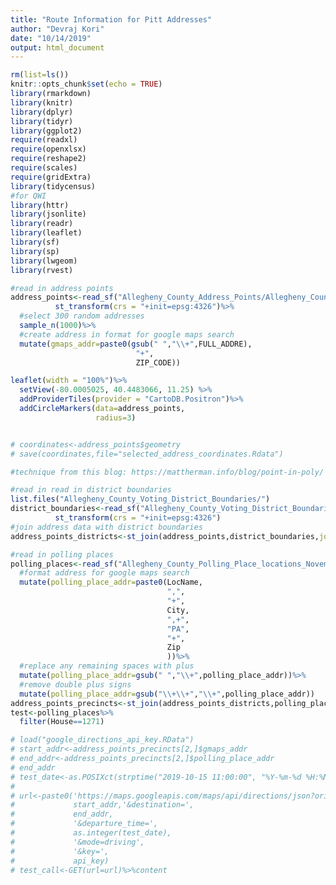 ```yaml
---
title: "Route Information for Pitt Addresses"
author: "Devraj Kori"
date: "10/14/2019"
output: html_document
---
```


```r
rm(list=ls())
knitr::opts_chunk$set(echo = TRUE)
library(rmarkdown)
library(knitr)
library(dplyr)
library(tidyr)
library(ggplot2)
require(readxl)
require(openxlsx)
require(reshape2)
require(scales)
require(gridExtra)
library(tidycensus)
#for QWI
library(httr)
library(jsonlite)
library(readr)
library(leaflet)
library(sf)
library(sp)
library(lwgeom)
library(rvest)
```

```r
#read in address points
address_points<-read_sf("Allegheny_County_Address_Points/Allegheny_County_Address_Points.shx")%>%
          st_transform(crs = "+init=epsg:4326")%>%
  #select 300 random addresses
  sample_n(1000)%>%
  #create address in format for google maps search
  mutate(gmaps_addr=paste0(gsub(" ","\\+",FULL_ADDRE),
                            "+",
                            ZIP_CODE))

leaflet(width = "100%")%>%
  setView(-80.0005025, 40.4483066, 11.25) %>%
  addProviderTiles(provider = "CartoDB.Positron")%>%
  addCircleMarkers(data=address_points,
                   radius=3)


# coordinates<-address_points$geometry
# save(coordinates,file="selected_address_coordinates.Rdata")
```

```r
#technique from this blog: https://mattherman.info/blog/point-in-poly/

#read in read in district boundaries
list.files("Allegheny_County_Voting_District_Boundaries/")
district_boundaries<-read_sf("Allegheny_County_Voting_District_Boundaries/Allegheny_County_Voting_District_Boundaries.shx")%>%
          st_transform(crs = "+init=epsg:4326")
#join address data with district boundaries
address_points_districts<-st_join(address_points,district_boundaries,join=st_within)

#read in polling places
polling_places<-read_sf("Allegheny_County_Polling_Place_locations_November_2017/Allegheny_County_Polling_Place_locations_November_2017.shx")%>%
  #format address for google maps search
  mutate(polling_place_addr=paste0(LocName,
                                   ",",
                                   "+",
                                   City,
                                   ",+",
                                   "PA",
                                   "+",
                                   Zip
                                   ))%>%
  #replace any remaining spaces with plus
  mutate(polling_place_addr=gsub(" ","\\+",polling_place_addr))%>%
  #remove double plus signs
  mutate(polling_place_addr=gsub("\\+\\+","\\+",polling_place_addr))
address_points_precincts<-st_join(address_points_districts,polling_places,st_nearest_feature)
test<-polling_places%>%
  filter(House==1271)
```



```r
# load("google_directions_api_key.RData")
# start_addr<-address_points_precincts[2,]$gmaps_addr
# end_addr<-address_points_precincts[2,]$polling_place_addr
# end_addr
# test_date<-as.POSIXct(strptime("2019-10-15 11:00:00", "%Y-%m-%d %H:%M:%S"))
# 
# url<-paste0('https://maps.googleapis.com/maps/api/directions/json?origin=',
#             start_addr,'&destination=',
#             end_addr,
#             '&departure_time=',
#             as.integer(test_date),
#             '&mode=driving',
#             '&key=',
#             api_key)
# test_call<-GET(url=url)%>%content

```

```r


```